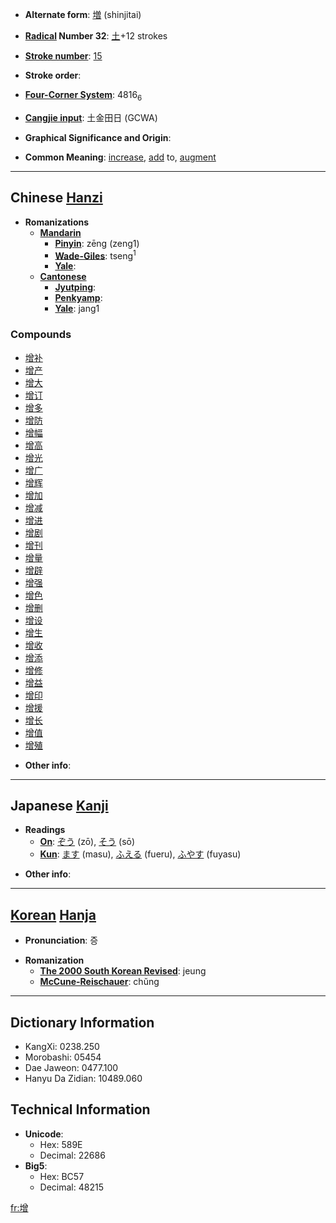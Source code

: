 * '''Alternate form''': [[増]] (shinjitai)

* '''[[Wiktionary:Chinese radical index| Radical]] Number 32''': [[Wiktionary:Chinese radical index 土|土]]+12 strokes

* '''[[Wiktionary:Chinese total strokes index|Stroke number]]''': [[Wiktionary:Chinese total strokes index 15|15]]

* '''Stroke order''': 

* '''[[Wiktionary:Chinese four corner index|Four-Corner System]]''': 4816<sub>6</sub>

* '''[[Wiktionary:Chinese Cangjie index|Cangjie input]]''': 土金田日 (GCWA)

* '''Graphical Significance and Origin''': 

* '''Common Meaning''': [[increase]], [[add]] to, [[augment]]

----

== Chinese [[Hanzi]] ==

* '''Romanizations'''
** '''[[Mandarin]]'''
*** '''[[Pinyin]]''': zēng (zeng1)
*** '''[[Wade-Giles]]''': tseng<sup>1</sup>
*** '''[[Yale]]''': 
** '''[[Cantonese]]'''
*** '''[[Jyutping]]''':
*** '''[[Penkyamp]]''': 
*** '''[[Yale]]''': jang1

===Compounds===
*[[增补]]
*[[增产]]
*[[增大]]
*[[增订]]
*[[增多]]
*[[增防]]
*[[增幅]]
*[[增高]]
*[[增光]]
*[[增广]]
*[[增辉]]
*[[增加]]
*[[增减]]
*[[增进]]
*[[增剧]]
*[[增刊]]
*[[增量]]
*[[增辟]]
*[[增强]]
*[[增色]]
*[[增删]]
*[[增设]]
*[[增生]]
*[[增收]]
*[[增添]]
*[[增修]]
*[[增益]]
*[[增印]]
*[[增援]]
*[[增长]]
*[[增值]]
*[[增殖]]　

* '''Other info''': 

----

== Japanese [[Kanji]] ==

* '''Readings'''
** '''[[On]]''': [[ぞう]] (zō), [[そう]] (sō)
** '''[[Kun]]''': [[ます]] (masu), [[ふえる]] (fueru), [[ふやす]] (fuyasu)

* '''Other info''':  

----

== [[Korean]] [[Hanja]] ==

* '''Pronunciation''': 증

* '''Romanization'''
** '''[[The 2000 South Korean Revised Romanization|The 2000 South Korean Revised]]''': jeung
** '''[[McCune-Reischauer]]''': chŭng

----

== Dictionary Information ==

* KangXi: 0238.250
* Morobashi: 05454
* Dae Jaweon: 0477.100
* Hanyu Da Zidian: 10489.060

== Technical Information ==

* '''Unicode''':
** Hex: 589E
** Decimal: 22686
* '''Big5''':
** Hex: BC57
** Decimal: 48215

[[fr:增]]